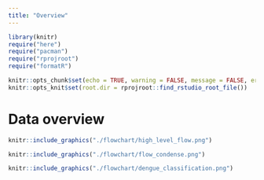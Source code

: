 ```yaml
---
title: "Overview"
---
```


```r
library(knitr)
require("here")
require("pacman")
require("rprojroot")
require("formatR")

knitr::opts_chunk$set(echo = TRUE, warning = FALSE, message = FALSE, error=FALSE)
knitr::opts_knit$set(root.dir = rprojroot::find_rstudio_root_file())
```

# Data overview
```r

knitr::include_graphics("./flowchart/high_level_flow.png")


```

```r
knitr::include_graphics("./flowchart/flow_condense.png")

```

```r
knitr::include_graphics("./flowchart/dengue_classification.png")

```